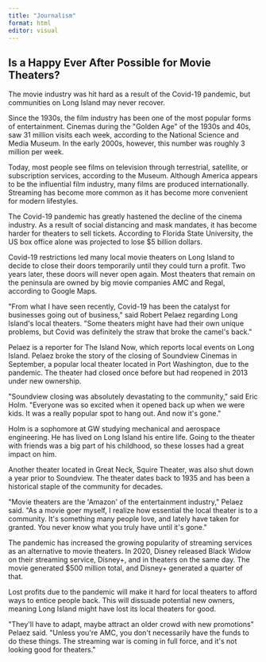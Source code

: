 ```yaml
---
title: "Journalism"
format: html
editor: visual
---
```


## Is a Happy Ever After Possible for Movie Theaters?

The movie industry was hit hard as a result of the Covid-19 pandemic, but communities on Long Island may never recover.

Since the 1930s, the film industry has been one of the most popular forms of entertainment. Cinemas during the \"Golden Age\" of the 1930s and 40s, saw 31 million visits each week, according to the National Science and Media Museum. In the early 2000s, however, this number was roughly 3 million per week.

Today, most people see films on television through terrestrial, satellite, or subscription services, according to the Museum. Although America appears to be the influential film industry, many films are produced internationally. Streaming has become more common as it has become more convenient for modern lifestyles.

The Covid-19 pandemic has greatly hastened the decline of the cinema industry. As a result of social distancing and mask mandates, it has become harder for theaters to sell tickets. According to Florida State University, the US box office alone was projected to lose \$5 billion dollars.

Covid-19 restrictions led many local movie theaters on Long Island to decide to close their doors temporarily until they could turn a profit. Two years later, these doors will never open again. Most theaters that remain on the peninsula are owned by big movie companies AMC and Regal, according to Google Maps.

\"From what I have seen recently, Covid-19 has been the catalyst for businesses going out of business,\" said Robert Pelaez regarding Long Island\'s local theaters. \"Some theaters might have had their own unique problems, but Covid was definitely the straw that broke the camel\'s back.\"

Pelaez is a reporter for The Island Now, which reports local events on Long Island. Pelaez broke the story of the closing of Soundview Cinemas in September, a popular local theater located in Port Washington, due to the pandemic. The theater had closed once before but had reopened in 2013 under new ownership.

\"Soundview closing was absolutely devastating to the community,\" said Eric Holm. \"Everyone was so excited when it opened back up when we were kids. It was a really popular spot to hang out. And now it\'s gone.\"

Holm is a sophomore at GW studying mechanical and aerospace engineering. He has lived on Long Island his entire life. Going to the theater with friends was a big part of his childhood, so these losses had a great impact on him.

Another theater located in Great Neck, Squire Theater, was also shut down a year prior to Soundview. The theater dates back to 1935 and has been a historical staple of the community for decades.

\"Movie theaters are the \'Amazon\' of the entertainment industry,\" Pelaez said. \"As a movie goer myself, I realize how essential the local theater is to a community. It\'s something many people love, and lately have taken for granted. You never know what you truly have until it\'s gone.\"

The pandemic has increased the growing popularity of streaming services as an alternative to movie theaters. In 2020, Disney released Black Widow on their streaming service, Disney+, and in theaters on the same day. The movie generated \$500 million total, and Disney+ generated a quarter of that.

Lost profits due to the pandemic will make it hard for local theaters to afford ways to entice people back. This will dissuade potential new owners, meaning Long Island might have lost its local theaters for good.

\"They\'ll have to adapt, maybe attract an older crowd with new promotions\" Pelaez said. \"Unless you\'re AMC, you don\'t necessarily have the funds to do these things. The streaming war is coming in full force, and it\'s not looking good for theaters.\"
